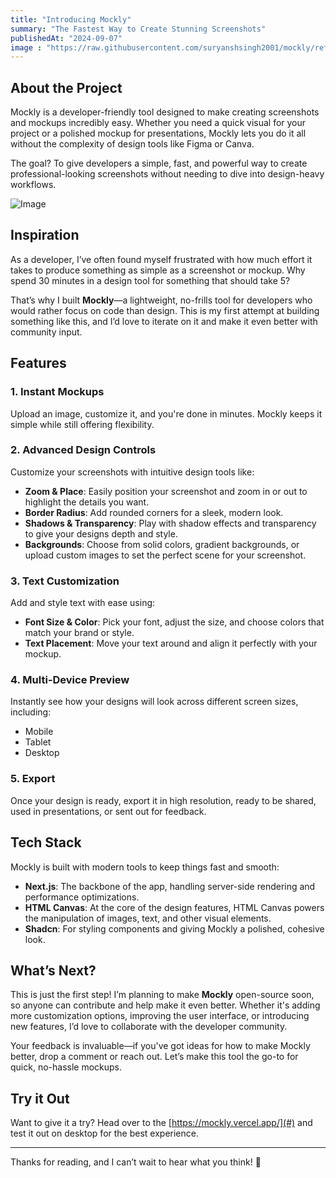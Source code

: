 ```yaml
---
title: "Introducing Mockly"
summary: "The Fastest Way to Create Stunning Screenshots"
publishedAt: "2024-09-07"
image : "https://raw.githubusercontent.com/suryanshsingh2001/mockly/refs/heads/blog-section/showcase/introduction.png"
---
```


## About the Project

Mockly is a developer-friendly tool designed to make creating screenshots and mockups incredibly easy. Whether you need a quick visual for your project or a polished mockup for presentations, Mockly lets you do it all without the complexity of design tools like Figma or Canva.

The goal? To give developers a simple, fast, and powerful way to create professional-looking screenshots without needing to dive into design-heavy workflows.

![Image](https://dev-to-uploads.s3.amazonaws.com/uploads/articles/1h12cekvziobgn6cga7e.png)


## Inspiration

As a developer, I’ve often found myself frustrated with how much effort it takes to produce something as simple as a screenshot or mockup. Why spend 30 minutes in a design tool for something that should take 5?

That’s why I built **Mockly**—a lightweight, no-frills tool for developers who would rather focus on code than design. This is my first attempt at building something like this, and I’d love to iterate on it and make it even better with community input.

## Features

### 1. **Instant Mockups**
Upload an image, customize it, and you're done in minutes. Mockly keeps it simple while still offering flexibility.

### 2. **Advanced Design Controls**
Customize your screenshots with intuitive design tools like:
- **Zoom & Place**: Easily position your screenshot and zoom in or out to highlight the details you want.
- **Border Radius**: Add rounded corners for a sleek, modern look.
- **Shadows & Transparency**: Play with shadow effects and transparency to give your designs depth and style.
- **Backgrounds**: Choose from solid colors, gradient backgrounds, or upload custom images to set the perfect scene for your screenshot.

### 3. **Text Customization**
Add and style text with ease using:
- **Font Size & Color**: Pick your font, adjust the size, and choose colors that match your brand or style.
- **Text Placement**: Move your text around and align it perfectly with your mockup.

### 4. **Multi-Device Preview**
Instantly see how your designs will look across different screen sizes, including:
- Mobile
- Tablet
- Desktop

### 5. **Export**
Once your design is ready, export it in high resolution, ready to be shared, used in presentations, or sent out for feedback. 

## Tech Stack

Mockly is built with modern tools to keep things fast and smooth:
- **Next.js**: The backbone of the app, handling server-side rendering and performance optimizations.
- **HTML Canvas**: At the core of the design features, HTML Canvas powers the manipulation of images, text, and other visual elements.
- **Shadcn**: For styling components and giving Mockly a polished, cohesive look.

## What’s Next?

This is just the first step! I’m planning to make **Mockly** open-source soon, so anyone can contribute and help make it even better. Whether it's adding more customization options, improving the user interface, or introducing new features, I’d love to collaborate with the developer community.

Your feedback is invaluable—if you've got ideas for how to make Mockly better, drop a comment or reach out. Let’s make this tool the go-to for quick, no-hassle mockups.

## Try it Out

Want to give it a try? Head over to the [https://mockly.vercel.app/](#) and test it out on desktop for the best experience.

---

Thanks for reading, and I can’t wait to hear what you think! 🙌
